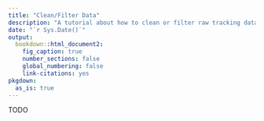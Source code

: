 ```yaml
---
title: "Clean/Filter Data"
description: "A tutorial about how to clean or filter raw tracking data using the MoveR package."
date: "`r Sys.Date()`"
output: 
  bookdown::html_document2:
    fig_caption: true
    number_sections: false
    global_numbering: false
    link-citations: yes
pkgdown:
  as_is: true
---
```


TODO